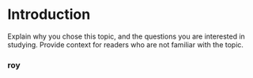 # Introduction
Explain why you chose this topic, and the questions you are interested in studying. Provide context for readers who are not familiar with the topic.

### roy
